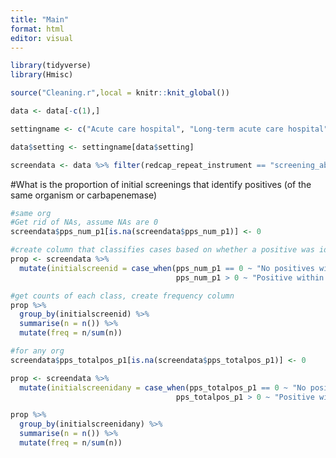 ```yaml
---
title: "Main"
format: html
editor: visual
---
```


```r
library(tidyverse)
library(Hmisc)

source("Cleaning.r",local = knitr::knit_global())

data <- data[-c(1),]

settingname <- c("Acute care hospital", "Long-term acute care hospital", "Ventilator-capable skilled nursing facility", "Skilled nursing facility/nursing home", "Assisted living facility/adult care home", "Dialysis", "Other",".", "Unknown")

data$setting <- settingname[data$setting]

screendata <- data %>% filter(redcap_repeat_instrument == "screening_abstraction")


```

#What is the proportion of initial screenings that identify positives (of the same organism or carbapenemase)

```r
#same org
#Get rid of NAs, assume NAs are 0
screendata$pps_num_p1[is.na(screendata$pps_num_p1)] <- 0

#create column that classifies cases based on whether a positive was id'd
prop <- screendata %>% 
  mutate(initialscreenid = case_when(pps_num_p1 == 0 ~ "No positives within screen",
                                     pps_num_p1 > 0 ~ "Positive within screen"))

#get counts of each class, create frequency column
prop %>% 
  group_by(initialscreenid) %>% 
  summarise(n = n()) %>% 
  mutate(freq = n/sum(n))

#for any org
screendata$pps_totalpos_p1[is.na(screendata$pps_totalpos_p1)] <- 0

prop <- screendata %>% 
  mutate(initialscreenidany = case_when(pps_totalpos_p1 == 0 ~ "No positives within screen",
                                     pps_totalpos_p1 > 0 ~ "Positive within screen"))

prop %>% 
  group_by(initialscreenidany) %>% 
  summarise(n = n()) %>% 
  mutate(freq = n/sum(n))

```

